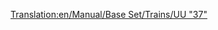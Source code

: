 [[Translation:en/Manual/Base Set/Trains/UU "37"]]
{{fr/Train|Nom=UU "37"
|Image=[[File:en/Uu37.png]]
|Coût=19 921£ (39 842$)
|Vitesse=144 km/h (90 mph)
|Poids=101 t
|Puissance= 1750 cv (1305 kW)
|Entretien=1 828£ (3 656$)
|Conception=1959
|Vie=20
|Capacité=N/A
|Description=
|Réalité=C'est une version renommée de la [http://en.wikipedia.org/wiki/British_Rail_Class_37 British Rail Class 37] (en anglais).
}}